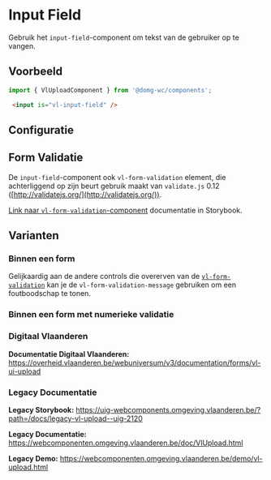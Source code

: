 
# Input Field

Gebruik het `input-field`-component om tekst van de gebruiker op te vangen.

## Voorbeeld

```js
import { VlUploadComponent } from '@domg-wc/components';
```

```html
 <input is="vl-input-field" />
```

<DocsStory id="components-input-field--input-field-default" />

## Configuratie

<ArgsTable story={PRIMARY_STORY} />

## Form Validatie

De `input-field`-component ook `vl-form-validation` element, die achterliggend op zijn beurt gebruik maakt van `validate.js` 0.12 ([http://validatejs.org/](http://validatejs.org/)).

[Link naar `vl-form-validation`-component](/docs/elements-form--form-validation) documentatie in Storybook.

## Varianten

### Binnen een form

Gelijkaardig aan de andere controls die overerven van de [`vl-form-validation`](/docs/elements-form--form-validation) kan je de `vl-form-validation-message` gebruiken om een foutboodschap te tonen.

<DocsStory id="components-input-field--input-field-with-validation" />

### Binnen een form met numerieke validatie

<DocsStory id="components-input-field--input-field-with-numerical-validation" />


### Digitaal Vlaanderen

**Documentatie Digitaal Vlaanderen:** https://overheid.vlaanderen.be/webuniversum/v3/documentation/forms/vl-ui-upload

### Legacy Documentatie

**Legacy Storybook:** https://uig-webcomponents.omgeving.vlaanderen.be/?path=/docs/legacy-vl-upload--uig-2120

**Legacy Documentatie:** https://webcomponenten.omgeving.vlaanderen.be/doc/VlUpload.html

**Legacy Demo:** https://webcomponenten.omgeving.vlaanderen.be/demo/vl-upload.html
